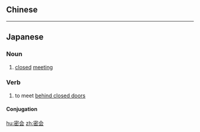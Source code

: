 {{also|密會}}
==Chinese==
{{zh-see|密會}}

----

==Japanese==
{{ja-kanjitab|みつ|k1=みっ|かい|yomi=o}}

===Noun===
{{ja-noun|みっかい|kyu=密會}}

# [[closed]] [[meeting]]

===Verb===
{{ja-verb-suru|みっかい|kyu=密會}}

# to meet [[behind closed doors]]

====Conjugation====
{{ja-suru|みっかい}}

[[hu:密会]]
[[zh:密会]]